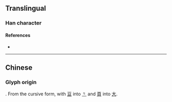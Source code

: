 {{character info/new}}
{{also|斗|頭}}
==Translingual==
{{stroke order|strokes=5}}

===Han character===
{{Han char|rn=37|rad=大|as=02|sn=5|four=|canj=XYK,YK|ids=⿻⺀大}}

====References====
* {{Han ref|kx=0249.111|hdz=10526.020|uh=5934|ud=22836}}

----

==Chinese==
===Glyph origin===
{{Han simp|頭}}. From the cursive form, with [[豆]] into [[⺀]] and [[頁]] into [[大]].
{{zh-see|頭}}